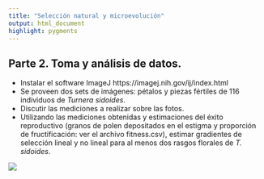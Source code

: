 ```yaml
---
title: "Selección natural y microevolución"
output: html_document
highlight: pygments
---
```


## Parte 2. Toma y análisis de datos.

* Instalar el software ImageJ https://imagej.nih.gov/ij/index.html   
* Se proveen dos sets de imágenes: pétalos y piezas fértiles de 116 individuos de *Turnera sidoides*.
* Discutir las mediciones a realizar sobre las fotos.   
* Utilizando las mediciones obtenidas y estimaciones del éxito reproductivo (granos de polen depositados en el estigma y proporción de fructificación: ver el archivo fitness.csv), estimar gradientes de selección lineal y no lineal para al menos dos rasgos florales de *T. sidoides*.

![](turnera.jpg)






  